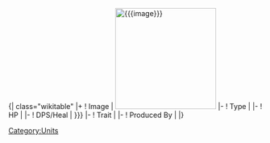 <includeonly>{| class="wikitable"
|+ {{{name}}}
! Image
| [[File:{{{image}}}|200px]]
|-
! Type
| {{{type}}}
|-
! HP
| {{{hp}}}
|-
! DPS/Heal
| {{{dps|{{{heal}}}}}}
|-
! Trait
| {{{trait}}}
|-
! Produced By
| {{{produced_by}}}
|}
[[Category:Units]]</includeonly>
